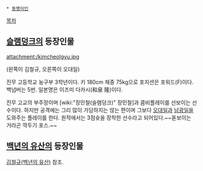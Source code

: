  * [[동명이인]]

[[목차]]
== [[슬램덩크]]의 등장인물 ==
attachment:/kimcheolgyu.jpg

(왼쪽이 김철규, 오른쪽이 오대일)

진무 고등학교 농구부 3학년이다. 키 180cm 체중 75kg으로 포지션은 포워드(F)이다. 백넘버는 5번. 일본명은 이즈미 다카시(和泉 隆)이다.

진무 고교의 부주장이며 [wiki:"장민철(슬램덩크)" 장민철]과 콤비플레이를 선보이는 선수이다. 하지만 공격에는 그리 많이 가담하지는 않는 편이며 그보다 [[오대일]]과 [[남광일]]을 도와주는 플레이를 한다. 원작에서는 3점슛을 장착한 선수라고 되어있다.~~돋보이는 거라곤 깍두기 포스.~~

== [[백년의 유산]]의 등장인물 ==
[[김철규(백년의 유산)]] 참조.
